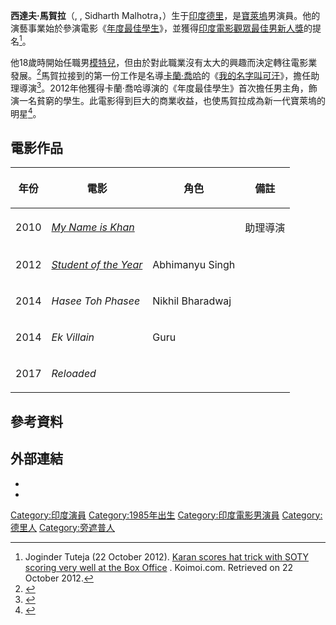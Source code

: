 {{藝人
| 姓名     = 西達夫·馬賀拉
| 類型     = 男演員
| 圖片     = Sidharth Malhotra 2016.jpg
| 圖片尺寸 = 
| 圖片簡介 = 
| 出生日期 = {{birth_date_and_age|1985|1|16}}
| birthname = Sidharth Malhotra
| 國籍     = {{INDIA}}
| 暱稱     = 
| 出生地點 = {{IND}}[[德里|德里]]
| 星座     = 
| 逝世日期 = 
| 逝世地點 = 
| 宗教信仰 = 
| 父母 = 
| 配偶     = 
| 出道日期 = 
| 出道作品 = [[年度最佳學生|年度最佳學生]]
| 活躍年代 = 2012年至今
| IMDb    = 3289096
}}

'''西達夫·馬賀拉'''（{{lang-pa|ਸਿਧਾਰਥ ਮਲਹੋਤਰਾ}}, {{lang-hi|सिद्धार्थ मल्होत्रा}}, Sidharth Malhotra，{{bd|1985年|1月16日|catIdx=Malhotra, Sidharth}}）生于[[印度|印度]][[德里|德里]]，是[[寶萊塢|寶萊塢]]男演員。他的演藝事業始於參演電影《[[年度最佳學生|年度最佳學生]]》，並獲得[[印度電影觀眾最佳男新人獎|印度電影觀眾最佳男新人獎]]的提名<ref name="koimoi1">Joginder Tuteja (22 October 2012). [http://www.koimoi.com/box-office/karan-scores-hat-trick-with-soty-scoring-very-well-at-the-box-office/ Karan scores hat trick with SOTY scoring very well at the Box Office] {{Wayback|url=http://www.koimoi.com/box-office/karan-scores-hat-trick-with-soty-scoring-very-well-at-the-box-office/ |date=20170912055740 }}. Koimoi.com. Retrieved on 22 October 2012.</ref>。

他18歲時開始任職男[[模特兒|模特兒]]，但由於對此職業沒有太大的興趣而決定轉往電影業發展。<ref>{{Cite web |url=http://indianexpress.com/article/entertainment/play/sidharth-malhotra-talks-about-his-journey-from-being-the-junior-most-to-a-lead-actor/ |title=Indian Express "Sidharth Malhotra talks about his journey from being the junior most to a lead actor" |accessdate=2014-07-08 |archive-date=2019-06-10 |archive-url=https://web.archive.org/web/20190610043539/https://indianexpress.com/article/entertainment/play/sidharth-malhotra-talks-about-his-journey-from-being-the-junior-most-to-a-lead-actor/ |dead-url=no }}</ref>馬賀拉接到的第一份工作是名導[[卡蘭·喬哈|卡蘭·喬哈]]的《[[我的名字叫可汗|我的名字叫可汗]]》，擔任助理導演<ref>{{Cite web |url=http://www.hindustantimes.com/Entertainment/Bollywood/The-new-stars-of-Bollywood/Article1-644946.aspx |title=Hindustan Times "The new stars of Bollywood" |accessdate=2014-07-08 |archive-date=2012-10-05 |archive-url=https://web.archive.org/web/20121005081045/http://www.hindustantimes.com/Entertainment/Bollywood/The-new-stars-of-Bollywood/Article1-644946.aspx |dead-url=no }}</ref>。2012年他獲得卡蘭·喬哈導演的《年度最佳學生》首次擔任男主角，飾演一名貧窮的學生。此電影得到巨大的商業收益，也使馬賀拉成為新一代寶萊塢的明星<ref>{{Cite web |url=http://businessofcinema.com/bollywood_news/happy-birthday-student-year-sidharth-malhotra/129387 |title=Business of Cinema |access-date=2014-07-08 |archive-date=2019-06-07 |archive-url=https://web.archive.org/web/20190607193436/http://businessofcinema.com/bollywood_news/happy-birthday-student-year-sidharth-malhotra/129387 |dead-url=no }}</ref>。

== 電影作品 ==
{| class="wikitable sortable plainrowheaders"
|- style="text-align:center;"
! scope="col"|年份
! scope="col"|電影
! scope="col"|角色
! class="unsortable" scope="col"|備註
|-
|2010
!scope="row"|''[[我的名字叫可汗|My Name is Khan]]''
|	
|助理導演
|-
| 2012
!scope="row"|''[[年度最佳學生|Student of the Year]]''
| Abhimanyu Singh
|
|-
| 2014
!scope="row" |''Hasee Toh Phasee''
| Nikhil Bharadwaj
|
|-
| 2014
!scope="row" |''Ek Villain''
| Guru
|
|-
| 2017
!scope="row" |''Reloaded''
| 
|}

== 參考資料 ==
{{reflist}}

== 外部連結 ==
* {{imdb name|id=3289096}}
* {{Instagram|s1dofficial}}

{{DEFAULTSORT: Malhotra, Siddharth}}
[[Category:印度演員|Category:印度演員]]
[[Category:1985年出生|Category:1985年出生]]
[[Category:印度電影男演員|Category:印度電影男演員]]
[[Category:德里人|Category:德里人]]
[[Category:旁遮普人|Category:旁遮普人]]